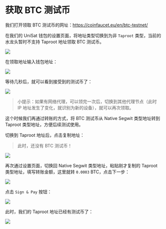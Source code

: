 # 获取 BTC 测试币

我们打开领取 BTC 测试币的网址：https://coinfaucet.eu/en/btc-testnet/

在我们的 UniSat 钱包的设置页面，将地址类型切换到为非 `Taproot` 类型，当前的水龙头暂时不支持 Taproot 地址领取 BTC 测试币。

![](/docs/get-test-coin/btc-address-type.png)

在领取地址输入钱包地址：

![](/docs/get-test-coin/btc-input-address.png)

等待几秒后，就可以看到接受到的测试币了：

![](/docs/get-test-coin/btc-received.png)

> 小提示：如果有网络代理，可以领完一次后，切换到其他代理节点（此时 IP 地址发生了变化，就识别为新的设备），就可以再次领取。

这个时候我们再通过转账的方式，将 BTC 测试币从 Native Segwit 类型地址转到 Taproot 类型地址，方便后续测试使用。

切换到 Taproot 地址后，点击复制地址：

> 此时，还没有 BTC 测试币！

![](/docs/get-test-coin/btc-taproot.png)

再次通过设置页面，切换回 Native Segwit 类型地址，粘贴刚才复制的 Taproot 类型地址，填写转账金额，这里就转 `0.0003` BTC，点击下一步：

![](/docs/get-test-coin/btc-send.png)

点击 `Sign & Pay` 按钮：

![](/docs/get-test-coin/btc-signpay.png)

此时，我们的 Taproot 地址已经有测试币了：

![](/docs/get-test-coin/btc-ok.png)
